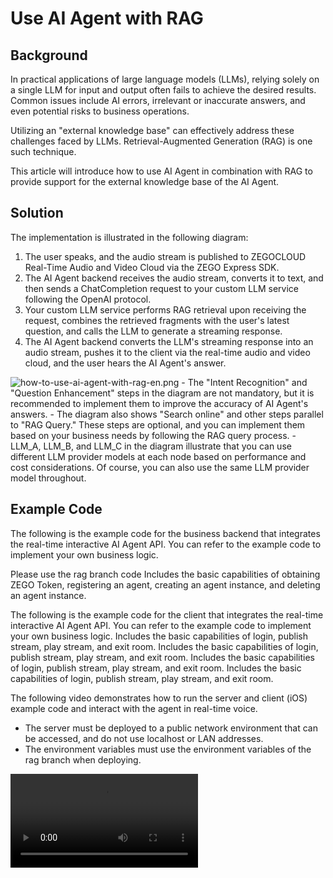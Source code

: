 # Use AI Agent with RAG

## Background

In practical applications of large language models (LLMs), relying solely on a single LLM for input and output often fails to achieve the desired results. Common issues include AI errors, irrelevant or inaccurate answers, and even potential risks to business operations.

Utilizing an "external knowledge base" can effectively address these challenges faced by LLMs. Retrieval-Augmented Generation (RAG) is one such technique.

This article will introduce how to use AI Agent in combination with RAG to provide support for the external knowledge base of the AI Agent.

## Solution

The implementation is illustrated in the following diagram:
1. The user speaks, and the audio stream is published to ZEGOCLOUD Real-Time Audio and Video Cloud via the ZEGO Express SDK.
2. The AI Agent backend receives the audio stream, converts it to text, and then sends a ChatCompletion request to your custom LLM service following the OpenAI protocol.
3. Your custom LLM service performs RAG retrieval upon receiving the request, combines the retrieved fragments with the user's latest question, and calls the LLM to generate a streaming response.
4. The AI Agent backend converts the LLM's streaming response into an audio stream, pushes it to the client via the real-time audio and video cloud, and the user hears the AI Agent's answer.

<Frame width="512" height="auto" caption="">
  <img src="https://media-resource.spreading.io/docuo/workspace741/896bc39e2e65b82d5670b01b7c131c30/43c6461a50.png" alt="how-to-use-ai-agent-with-rag-en.png"/>
</Frame>

<Note title="Note">
- The "Intent Recognition" and "Question Enhancement" steps in the diagram are not mandatory, but it is recommended to implement them to improve the accuracy of AI Agent's answers.
- The diagram also shows "Search online" and other steps parallel to "RAG Query." These steps are optional, and you can implement them based on your business needs by following the RAG query process.
- LLM_A, LLM_B, and LLM_C in the diagram illustrate that you can use different LLM provider models at each node based on performance and cost considerations. Of course, you can also use the same LLM provider model throughout.
</Note>

## Example Code
The following is the example code for the business backend that integrates the real-time interactive AI Agent API. You can refer to the example code to implement your own business logic.

<CardGroup cols={2}>
<Card title="Business Backend Example Code (RAG Retrieval Implementation)"  href="https://github.com/ZEGOCLOUD/ai_agent_quick_start_server/tree/rag" target="_blank">
<Warning title="Note">Please use the rag branch code</Warning>
Includes the basic capabilities of obtaining ZEGO Token, registering an agent, creating an agent instance, and deleting an agent instance.
</Card>
</CardGroup>

The following is the example code for the client that integrates the real-time interactive AI Agent API. You can refer to the example code to implement your own business logic.
<CardGroup cols={2}>
<Card title="Android" href="https://github.com/ZEGOCLOUD/ai_agent_quick_start/tree/master/android" target="_blank">
Includes the basic capabilities of login, publish stream, play stream, and exit room.
</Card>
<Card title="iOS" href="https://github.com/ZEGOCLOUD/ai_agent_quick_start/tree/master/ios" target="_blank">
Includes the basic capabilities of login, publish stream, play stream, and exit room.
</Card>
<Card title="Web" href="https://github.com/ZEGOCLOUD/ai_agent_quick_start/tree/master/web" target="_blank">
Includes the basic capabilities of login, publish stream, play stream, and exit room.
</Card>
<Card title="Flutter" href="https://github.com/ZEGOCLOUD/ai_agent_quick_start/tree/master/flutter" target="_blank">
Includes the basic capabilities of login, publish stream, play stream, and exit room.
</Card>
</CardGroup>

The following video demonstrates how to run the server and client (iOS) example code and interact with the agent in real-time voice.
<Warning title="Note">
- The server must be deployed to a public network environment that can be accessed, and do not use localhost or LAN addresses.
- The environment variables must use the environment variables of the rag branch when deploying.
</Warning>
<Video src="https://media-resource.spreading.io/docuo/workspace564/27e54a759d23575969552654cb45bf89/aaaa65c2d4.mp4" />


## Implement Server Functionality

<Steps titleSite="h3">
<Step title="Implement RAG Retrieval" titleSize="h3">


There are several ways to implement RAG retrieval. The following are some common solutions:
- [LangChain](https://js.langchain.com/docs/integrations/retrievers/)
- [LlamaIndex](https://www.llamaindex.ai/)
- [LightRAG](https://lightrag.github.io/)
- [RAGFlow](https://ragflow.io/)

This article takes RAGFlow as examples to introduce the implementation methods.

<Steps titleSite="p">
<Step title="Deploy RAGFlow">

Please refer to the [RAGFlow Deployment Documentation](https://ragflow.io/docs/dev/#start-up-the-server) to deploy RAGFlow.

<Warning title="Note">Please do not use [RAGFlow Demo](https://demo.ragflow.io/) to create a database and make API requests. The interface of the RAGFlow Demo has been restricted to access, which will cause the retrieval to fail.</Warning>
</Step>
<Step title="Create Knowledge Base">
Please refer to the [RAGFlow Create Knowledge Base Documentation](https://ragflow.io/docs/dev/#create-your-first-knowledge-base) to create a knowledge base.
</Step>
<Step title="Implement RAG Retrieval Interface">
Please refer to the [RAGFlow Retrieve chunks](https://ragflow.io/docs/dev/http_api_reference#retrieve-chunks) interface documentation to implement the RAG retrieval interface.
<Accordion title="Retrieval Interface Example Code" defaultOpen="false">
Example code environment variable description:

- RAGFLOW_KB_DATASET_ID: After clicking on the knowledge base, the ID value of the request parameter after the URL is the knowledge base ID.
- RAGFLOW_API_ENDPOINT: Click the upper right corner to switch to the system settings page->API->API server
- RAGFLOW_API_KEY: Click the upper right corner to switch to the system settings page->API->Click the "API KEY" button->Create a new key

```js
export async function retrieveFromRagflow({
    question,
    dataset_ids = [process.env.RAGFLOW_KB_DATASET_ID!],
    document_ids = [],
    page = 1,
    page_size = 100,
    similarity_threshold = 0.2,
    vector_similarity_weight = 0.3,
    top_k = 1024,
    rerank_id,
    keyword = true,
    highlight = false,
}: RetrieveParams): Promise<RagFlowResponse> {
    // Check necessary environment variables
    if (!process.env.RAGFLOW_API_KEY || !process.env.RAGFLOW_API_ENDPOINT) {
        throw new Error('Missing necessary RAGFlow configuration information');
    }

    // Check necessary parameters
    if (!dataset_ids?.length && !document_ids?.length) {
        throw new Error('dataset_ids or document_ids must provide at least one');
    }

    // Build request body
    const requestBody = {
        question,
        dataset_ids,
        document_ids,
        page,
        page_size,
        similarity_threshold,
        vector_similarity_weight,
        top_k,
        rerank_id,
        keyword,
        highlight,
    };

    try {
        // Use the correct endpoint format in the official documentation
        // !mark
        const response = await fetch(`${process.env.RAGFLOW_API_ENDPOINT}/api/v1/retrieval`, {
            method: 'POST',
            headers: {
                'Content-Type': 'application/json',
                'Authorization': `Bearer ${process.env.RAGFLOW_API_KEY}`,
            },
            body: JSON.stringify(requestBody),
        });

        if (!response.ok) {
            const errorData = await response.text();
            throw new Error(`RAGFlow API error: ${response.status} ${response.statusText}, detailed information: ${errorData}`);
        }

        const data: RagFlowRetrievalResponse = await response.json();


        // Process the retrieval results and convert them into concatenated text
        let kbContent = '';
        // The returned chunk may be many, so it is necessary to limit the number of returned chunks
        let kbCount = 0;

        // !mark(1:6)
        for (const chunk of data.data.chunks) {
            if (kbCount < Number(process.env.KB_CHUNK_COUNT)) {
                kbContent += `doc_name: ${chunk.document_keyword}\ncontent: ${chunk.content}\n\n`;
                kbCount += 1;
            }
        }

        return {
            kbContent,
            rawResponse: data
        };

    } catch (error) {
        console.error('RAGFlow retrieval failed:', error);
        throw error;
    }
}
```
</Accordion>
</Step>
</Steps>

</Step>
<Step title="Implement Custom LLM" titleSize="h3">
Create an interface that conforms to the OpenAI API protocol.

<Tabs>
<Tab title="Interface Key Points">
Provide a `chat/completions` interface compatible with [platform.openai.com](https://platform.openai.com/docs/api-reference/chat). The key points are as follows:

- Interface path: The URL that can be called by AI Agent, such as `https://your-custom-llm-service/chat/completions`.
- Request format: Accept request headers and request bodies compatible with the OpenAI protocol.
- Response format: Return streaming response data compatible with the OpenAI protocol and conforming to the SSE specification.


<Accordion title="AI Agent backend request body example code to the chat/completions interface" defaultOpen="false">
```json
{
    "model": "your model name", // Corresponding to LLM.Model parameter
    "temperature": 1, // Corresponding to LLM.Temperature parameter
    "top_p": 0.7, // Corresponding to LLM.TopP parameter
    "max_tokens": 16384, // Corresponding to LLM.Params.max_tokens parameter
    "messages":[
        {
            "role": "system",
            "content": "Please answer the user's question in a friendly manner based on the knowledge base content provided by the user. If the user's question is not in the knowledge base, please politely tell the user that we do not have related knowledge base content." // Corresponding to LLM.SystemPrompt parameter
        },
        ... // Other messages
    ],
    ... // Other parameters
    // If the LLM.AddAgentInfo parameter is true, it will contain agent_info information
    "agent_info": {
        "room_id": "Room id",
        "agent_instance_id" : "Agent instance id",
        "agent_user_id" : "Agent user id",
        "user_id": "User id",
        "round_id": 1, // Round id
        "time_stamp": 193243200 // Millisecond level timestamp
    }
}
```
</Accordion>

<Accordion title="Chat Completion Streaming Response Object Block Example" defaultOpen="false">
```json
data: {"id":"d7ae7c4a-1524-4fe5-9d58-e4d59b89d8f0","object":"chat.completion.chunk","created":1709899323,"model":"step-1-8k","choices":[{"index":0,"delta":{"role":"","content":"您"},"finish_reason":""}],"usage":{"prompt_tokens":83,"completion_tokens":1,"total_tokens":84}}
data: {"id":"d7ae7c4a-1524-4fe5-9d58-e4d59b89d8f0","object":"chat.completion.chunk","created":1709899323,"model":"step-1-8k","choices":[{"index":0,"delta":{"role":"","content":"好"},"finish_reason":""}],"usage":{"prompt_tokens":83,"completion_tokens":2,"total_tokens":85}}
data: {"id":"d7ae7c4a-1524-4fe5-9d58-e4d59b89d8f0","object":"chat.completion.chunk","created":1709899323,"model":"step-1-8k","choices":[{"index":0,"delta":{"role":"","content":"！"},"finish_reason":""}],"usage":{"prompt_tokens":83,"completion_tokens":3,"total_tokens":86}}
data: {"id":"d7ae7c4a-1524-4fe5-9d58-e4d59b89d8f0","object":"chat.completion.chunk","created":1709899323,"model":"step-1-8k","choices":[{"index":0,"delta":{"role":"","content":"即"},"finish_reason":""}],"usage":{"prompt_tokens":83,"completion_tokens":4,"total_tokens":87}}
data: {"id":"d7ae7c4a-1524-4fe5-9d58-e4d59b89d8f0","object":"chat.completion.chunk","created":1709899323,"model":"step-1-8k","choices":[{"index":0,"delta":{"role":"","content":"构"},"finish_reason":""}],"usage":{"prompt_tokens":83,"completion_tokens":5,"total_tokens":88}}
...
data: {"id":"d7ae7c4a-1524-4fe5-9d58-e4d59b89d8f0","object":"chat.completion.chunk","created":1709899323,"model":"step-1-8k","choices":[{"index":0,"delta":{"role":"","content":"更多的"},"finish_reason":""}],"usage":{"prompt_tokens":83,"completion_tokens":147,"total_tokens":230}}
data: {"id":"d7ae7c4a-1524-4fe5-9d58-e4d59b89d8f0","object":"chat.completion.chunk","created":1709899323,"model":"step-1-8k","choices":[{"index":0,"delta":{"role":"","content":"价值"},"finish_reason":""}],"usage":{"prompt_tokens":83,"completion_tokens":148,"total_tokens":231}}
data: {"id":"d7ae7c4a-1524-4fe5-9d58-e4d59b89d8f0","object":"chat.completion.chunk","created":1709899323,"model":"step-1-8k","choices":[{"index":0,"delta":{"role":"","content":"。"},"finish_reason":""}],"usage":{"prompt_tokens":83,"completion_tokens":149,"total_tokens":232}}
data: {"id":"d7ae7c4a-1524-4fe5-9d58-e4d59b89d8f0","object":"chat.completion.chunk","created":1709899323,"model":"step-1-8k","choices":[{"index":0,"delta":{"role":"","content":""},"finish_reason":""}],"usage":{"prompt_tokens":83,"completion_tokens":150,"total_tokens":233}}
data: {"id":"d7ae7c4a-1524-4fe5-9d58-e4d59b89d8f0","object":"chat.completion.chunk","created":1709899323,"model":"step-1-8k","choices":[{"index":0,"delta":{"role":"","content":""},"finish_reason":"stop"}],"usage":{"prompt_tokens":83,"completion_tokens":150,"total_tokens":233}}
data: [DONE]
```
</Accordion>
<Warning title="Note">
The custom LLM streaming data format notes are as follows:
- Each line of data must start with `data: ` (note: there is a space after the colon).
- Each line of data is a single line or has a line break at the end.
- The last valid data must contain `"finish_reason":"stop"`.
- Finally, a termination data must be sent: `data: [DONE]`.

If the format is incorrect, the AI Agent may not output or output incomplete.
</Warning>
</Tab>
<Tab title="Interface Implementation Process and Example">
<Steps titleSite="p">
<Step title="Parse Request Parameters">
Parse the request parameters and get the necessary information.
```js
export async function POST(request: NextRequest) {
    try {
        // !mark
        const requestData: ChatCompletionCreateParams = await request.json();
        console.log("requestData", requestData);
        // Check necessary fields
        if (!requestData.messages || requestData.messages.length === 0) {
            return NextResponse.json(
                { error: 'Messages are required' },
                { status: 400 }
            );
        }
        // Read the latest User Message (the latest is at the end of the array)
        // When AIAgent requests your interface, it will carry the Messages parameter. This parameter also includes SystemPrompt.
        // !mark
        const latestUserMessage = [...requestData.messages].reverse().find(message => message.role === 'user');

        // ... other code
    } catch (error) {
        // ... other code
    }
}
```
</Step>
<Step title="Retrieve from Knowledge Base">
Retrieve the knowledge base based on the latest User Message.
```js
let kbContent = "";
// !mark
const ragflowResponse = await retrieveFromRagflow({
    question: latestUserMessage?.content as string,
});
kbContent = ragflowResponse.kbContent;
```
<Note title="Note">
Usually, intent recognition and question enhancement are used to improve the answer quality before querying the knowledge base.
- Intent recognition: Identify user intent. If the user does not need to query the knowledge base, answer the user's question directly. Otherwise, continue. For example: User says "Hello".
- Question enhancement: Supplement and enhance the user's latest question based on historical conversations and preset conditions. For example: User asks "How about 2024?" then enhance to "What is the net profit of the company in 2024?"
</Note>
</Step>
<Step title="Merge the user's latest question and knowledge base fragments and call LLM to answer">

<Note title="Note">Some models provide context disk cache capabilities, so the price calculation has a cheaper cache price. Keeping the SystemPrompt unchanged and only replacing the User Message can effectively improve the cache hit probability and reduce the cost and shorten the inference time.</Note>
```js
// !mark(1:4)
requestData.messages[requestData.messages.length - 1] = {
    role: 'user',
    content: `${latestUserMessage?.content}\nHere is the knowledge base retrieval result:\n${kbContent}`,
};
// Call LLM to answer (using OpenAI SDK)
// LLM_BASE_URL_REAL is the URL of the real LLM service
const openai = new OpenAI({
    apiKey: apiKey,
    baseURL: process.env.LLM_BASE_URL_REAL
});
// Process the streaming response
const completion = await openai.chat.completions.create({
    model: model,
    stream: true,
    messages: requestData.messages
});
console.log("completion created successfully");
// Create a streaming response
const stream = new TransformStream();
const writer = stream.writable.getWriter();
const encoder = new TextEncoder();
for await (const chunk of completion) {
    // Note⚠️: AIAgent requires that the last valid data must contain "finish_reason":"stop" and a termination data must be sent: data: [DONE]. If it is not sent, the AI Agent may not answer or answer incomplete.
    // Some models do not return finish_reason in the streaming response, in this case, you need to modify the chunk content and then return it to AIAgent.
    const ssePart = `data: ${JSON.stringify(chunk)}\n`;
    // Write the streaming response data until the streaming data ends
    // !mark
    writer.write(encoder.encode(ssePart));
}
// Send the termination mark
// !mark
writer.write(encoder.encode('data: [DONE]\n\n'));
writer.close();
```
</Step>
</Steps>
<Accordion title="Complete example code for the chat/completions interface" defaultOpen="false">
<CodeGroup>
```json title="Node.js(Next.js)"
import { NextResponse } from 'next/server';
import type { NextRequest } from 'next/server';
import { retrieveFromRagflow } from '@/lib/rag/ragflow';
import OpenAI from 'openai';
import type { ChatCompletionCreateParams } from 'openai/resources/chat';
import { retrieveFromBailian } from '@/lib/rag/bailian';


export async function POST(request: NextRequest) {
    // Authentication check
    const authHeader = request.headers.get('authorization');
    if (!authHeader || !authHeader.startsWith('Bearer ')) {
        return NextResponse.json(
            { error: 'Unauthorized' },
            { status: 401 }
        );
    }

    try {
        const requestData: ChatCompletionCreateParams = await request.json();
        console.log("requestData", requestData);
        console.log("requestData", JSON.stringify(requestData));

        // Read the API key, which is the value of apiKey when using the following method. The AIAgent server also uses the following method.
        // const openai = new OpenAI({
        //     apiKey: "xxx",
        //     baseURL: "xxx"
        // });
        // After reading the apiKey, you can do the necessary business verification. It is not necessarily the apiKey of the LLM, because it is transparent, so you can pass any content.
        // !mark
        const apiKey = authHeader.split(' ')[1];

        // Check necessary fields
        if (!requestData.messages || requestData.messages.length === 0) {
            return NextResponse.json(
                { error: 'Messages are required' },
                { status: 400 }
            );
        }

        // Check if streaming response is required
        if (requestData.stream) {
            // Read Model
            // Since the Model is fixed when registering AIAgent or creating AIAgent instance, you can pass a normal Model to LLM here.
            // You can also pass some additional business information through this value. For example, this Model is actually a business flag, indicating live/chat room, etc.
            // !mark
            const model = requestData.model;

            // Read SystemPrompt
            // Since the SystemPrompt is fixed when registering AIAgent or creating AIAgent instance, you can pass a normal SystemPrompt to LLM here.
            // You can also pass some additional business information through this value. For example, include user information, level, preferences, etc. Then modify the actual SystemPrompt of LLM when calling LLM.
            // !mark
            const systemMessage = requestData.messages.find(message => message.role === 'system');

            // Read the latest User Message (the latest is at the end of the array)
            // When AIAgent requests your interface, it will carry the Messages parameter. This parameter also includes SystemPrompt.
            // !mark
            const latestUserMessage = [...requestData.messages].reverse().find(message => message.role === 'user');

            // Read other LLM parameters compatible with the OpenAI protocol, which are not repeated here.

            // Create a streaming response
            // !mark(1:3)
            const stream = new TransformStream();
            const writer = stream.writable.getWriter();
            const encoder = new TextEncoder();
            try {
                let kbContent = "";
                // Call the knowledge base retrieval interface to get the knowledge base query result
                // !mark(1:11)
                if (process.env.KB_TYPE === "ragflow") {
                    console.log("Call Ragflow knowledge base retrieval interface");
                    const ragflowResponse = await retrieveFromRagflow({
                        question: latestUserMessage?.content as string,
                    });
                    kbContent = ragflowResponse.kbContent;
                } else if (process.env.KB_TYPE === "bailian") {
                    console.log("Call Bailian knowledge base retrieval interface");
                    const bailianResponse = await retrieveFromBailian({ query: latestUserMessage?.content as string });
                    kbContent = bailianResponse.kbContent;
                }

                // Merge the user's latest User Message and knowledge base retrieval result, replace the last element of the messages array, and then call LLM to answer
                // Note🔔: Some models provide context disk cache capabilities, so the price calculation has a cheaper cache price. Keeping the SystemPrompt unchanged and only replacing the User Message can effectively improve the cache hit probability and reduce the cost and shorten the inference time.
                // !mark(1:4)
                requestData.messages[requestData.messages.length - 1] = {
                    role: 'user',
                    content: `${latestUserMessage?.content}\nHere is the knowledge base retrieval result:\n${kbContent}`,
                };

                // Call LLM to answer (using OpenAI SDK)
                const openai = new OpenAI({
                    apiKey: apiKey,
                    baseURL: process.env.LLM_BASE_URL_REAL
                });
                // Process the streaming response
                const completion = await openai.chat.completions.create({
                    model: model,
                    stream: true,
                    messages: requestData.messages
                });
                console.log("completion created successfully");
                for await (const chunk of completion) {
                    // Note⚠️: AIAgent requires that the last valid data must contain "finish_reason":"stop" and a termination data must be sent: data: [DONE]. If it is not sent, the AI Agent may not answer or answer incomplete.
                    // Some models do not return finish_reason in the streaming response, in this case, you need to modify the chunk content and then return it to AIAgent.
                    const ssePart = `data: ${JSON.stringify(chunk)}\n`;
                    // Write the streaming response data until the streaming data ends
                    // !mark
                    writer.write(encoder.encode(ssePart));
                }

            } catch (error) {
                console.error('Stream processing error:', error);
            } finally {
                // Send the termination mark
                // !mark
                writer.write(encoder.encode('data: [DONE]\n\n'));
                writer.close();
                console.log("writer closed");
            }


            return new Response(stream.readable, {
                headers: {
                    'Content-Type': 'text/event-stream',
                    'Cache-Control': 'no-cache',
                    'Connection': 'keep-alive',
                    'Access-Control-Allow-Origin': '*',
                },
            });
        } else {
            // AIAgent does not support non-streaming response, return error code directly
            return NextResponse.json(
                { error: 'Streaming is required' },
                { status: 400 }
            );
        }
    } catch (error) {
        console.error('Error processing request:', error);
        return NextResponse.json(
            { error: 'Internal server error' },
            { status: 500 }
        );
    }
}

// Add OPTIONS method to support CORS preflight
export async function OPTIONS() {
    return NextResponse.json({}, {
        headers: {
            'Access-Control-Allow-Origin': '*',
            'Access-Control-Allow-Methods': 'POST, OPTIONS',
            'Access-Control-Allow-Headers': 'Content-Type, Authorization',
        },
    });
}
```

```json filename
secondCodeBlock();
```
</CodeGroup>
</Accordion>
</Tab>

</Tabs>

</Step>
<Step title="Register Agent and Use Custom LLM" titleSize="h3">

When registering the agent ([RegisterAgent](./../api-reference/agent-configuration-management/register-agent.mdx)), set the custom LLM URL, and require the LLM to answer the user's question based on the knowledge base content in the `SystemPrompt`.

```javascript title="Register Agent Call Example"
// Please replace the LLM and TTS authentication parameters such as ApiKey, appid, token, etc. with your actual authentication parameters.
async registerAgent(agentId: string, agentName: string) {
    // Request interface: https://aigc-aiagent-api.zegotech.cn?Action=RegisterAgent
    const action = 'RegisterAgent';
    // !mark(4:9)
    const body = {
        AgentId: agentId,
        Name: agentName,
        LLM: {
            Url: "https://your-custom-llm-service/chat/completions",
            ApiKey: "your_api_key",
            Model: "your_model",
            SystemPrompt: "Please answer the user's question in a friendly manner based on the knowledge base content provided by the user. If the user's question is not in the knowledge base, please politely tell the user that we do not have related knowledge base content."
        },
        TTS: {
            Vendor: "ByteDance",
            Params: {
                "app": {
                    "appid": "zego_test",
                    "token": "zego_test",
                    "cluster": "volcano_tts"
                },
                "audio": {
                    "voice_type": "zh_female_wanwanxiaohe_moon_bigtts"
                }
            }
        }
    };
    // The sendRequest method encapsulates the request URL and public parameters. For details, please refer to: https://doc-zh.zego.im/aiagent-server/api-reference/accessing-server-apis
    return this.sendRequest<any>(action, body);
}
```

</Step>
<Step title="Create Agent Instance" titleSize="h3">

Use the registered agent as a template to [create multiple agent instances](./api-reference/agent-instance-management/create-agent-instance.mdx) to join different rooms and interact with different users in real time. After creating the agent instance, the agent instance will automatically login the room and push the stream, at the same time, it will also pull the real user's stream.

After creating the agent instance successfully, the real user can interact with the agent in real time by listening to the stream change event and pulling the stream in the client.

<Warning title="Note">By default, there can be at most 10 agent instances at the same time under one account. If the limit is exceeded, the agent instance creation will fail. Please contact ZEGOCloud business if you need to adjust.</Warning>

Here is an example of calling the create agent instance interface:

```javascript Server(NodeJS)
async createAgentInstance(agentId: string, userId: string, rtcInfo: RtcInfo, messages?: any[]) {
    // Request interface: https://aigc-aiagent-api.zegotech.cn?Action=CreateAgentInstance
    const action = 'CreateAgentInstance';
    const body = {
        AgentId: agentId,
        UserId: userId,
        RTC: rtcInfo,
        MessageHistory: {
            SyncMode: 1, // Change to 0 to use history messages from ZIM
            Messages: messages && messages.length > 0 ? messages : [],
            WindowSize: 10
        }
    };
    // The sendRequest method encapsulates the request URL and public parameters. For details, please refer to: https://doc-zh.zego.im/aiagent-server/api-reference/accessing-server-apis
    const result = await this.sendRequest<any>(action, body);
    console.log("create agent instance result", result);
    // In the client, you need to save the returned AgentInstanceId, which is used for subsequent deletion of the agent instance.
    return result.AgentInstanceId;
}
```

After completing this step, you have successfully created an agent instance. After integrating the client, you can interact with the agent instance in real time.

</Step>
</Steps>


## Implement Client Functionality

Please refer to the following documents to complete the integration development of the client:

<CardGroup cols={2}>
<Card title="Android" href="/aiagent-android/quick-start" target="_blank">
Quick Start
</Card>
<Card title="iOS"  href="/aiagent-ios/quick-start" target="_blank">
Quick Start
</Card>
<Card title="Web"  href="/aiagent-web/quick-start" target="_blank">
Quick Start
</Card>
<Card title="Flutter"  href="/aiagent-flutter/quick-start" target="_blank">
Quick Start
</Card>
</CardGroup>

Congratulations🎉! After completing this step, you have successfully integrated the client SDK and can interact with the agent instance in real time. You can ask the agent any question, and the agent will answer your question after **querying the knowledge base**!

